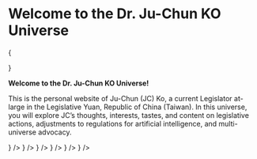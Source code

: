 
# Welcome to the Dr. Ju-Chun KO Universe

{<div className="w-full aspect-square sm:aspect-video relative my-5 rounded-lg overflow-hidden">
<spline-viewer
className="absolute inset-0"
loading-anim-type="spinner-big-light"
url="https://prod.spline.design/XpiiBrX-wdVvPksO/scene.splinecode" />

</div>}

**Welcome to the Dr. Ju-Chun KO Universe!** 

This is the personal website of Ju-Chun (JC) Ko, a current Legislator at-large in the Legislative Yuan, Republic of China (Taiwan). In this universe, you will explore JC’s thoughts, interests, tastes, and content on legislative actions, adjustments to regulations for artificial intelligence, and multi-universe advocacy.

<Cards>
  <Card href="/docs/manual" title="JC User Manual" icon={<BookOpenText strokeWidth={1} />} />
  <Card href="/docs/act" title="Legislative Actions" icon={<Scale strokeWidth={1} />} />
  <Card href="/docs/keyword" title="Glossary" icon={<BookA strokeWidth={1} />} />
  <Card href="/docs/tools" title="Tool Overview" icon={<DraftingCompass strokeWidth={1} />} />
  <Card href="/docs/media" title="Media Coverage" icon={<Newspaper strokeWidth={1} />} />
  <Card href="/docs/social" title="Social Channel" icon={<ScanFace strokeWidth={1} />} />
</Cards>
